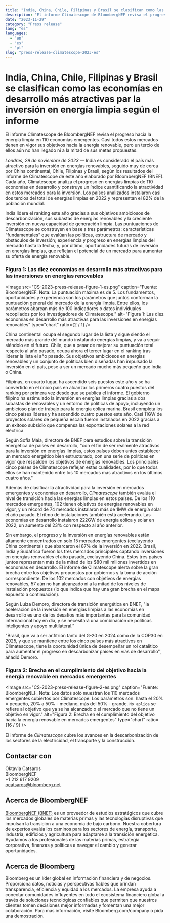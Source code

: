 ```yaml
---
title: "India, China, Chile, Filipinas y Brasil se clasifican como las economías en desarrollo más atractivas par la inversión en energía limpia según el informe"
description: "El informe Climatescope de BloombergNEF revisa el progreso hacia la energía limpia en 110 economías emergentes"
date: "2023-11-29"
category: "Press release"
lang: "es"
languages:
  - "en"
  - "es"
  - "pt"
slug: "press-release-climatescope-2023-es"
---
```


# India, China, Chile, Filipinas y Brasil se clasifican como las economías en desarrollo más atractivas par la inversión en energía limpia según el informe

El informe Climatescope de BloombergNEF revisa el progreso hacia la energía limpia en 110 economías emergentes. Casi todos estos mercados tienen en vigor sus objetivos hacia la energía renovable, pero un tercio de ellos aún no han llegado ni a la mitad de sus metas propuestas.

_Londres, 29 de noviembre de 2023_ — India es considerado el país más atractivo para la inversión en energías renovables, seguido muy de cerca por China continental, Chile, Filipinas y Brasil, según los resultados del informe de Climatescope de este año elaborado por BloombergNEF (BNEF). Cada año, Climatescope analiza el progreso en energías limpias de 110 economías en desarrollo y construye un índice cuantificando la atractividad en estos mercados para la inversión. Los países analizados instalaron casi dos tercios del total de energías limpias en 2022 y representan el 82% de la población mundial.

India lidera el ranking este año gracias a sus objetivos ambiciosos de descarbonización, sus subastas de energías renovables y la creciente inversión en nueva capacidad de generación limpia. Las puntuaciones de Climatescope se construyen en base a tres parámetros: características “fundamentales” que evalúan las políticas, estructura de mercado y obstáculos de inversión; experiencia y progreso en energías limpias del mercado hasta la fecha; y, por último, oportunidades futuras de inversión en energías limpias, que reflejan el potencial de un mercado para aumentar su oferta de energía renovable.

### Figura 1: Las diez economías en desarrollo más atractivas para las inversiones en energías renovables

<Image
  src="CS-2023-press-release-figure-1-es.png"
  caption="Fuente: BloombergNEF. Nota: La puntuación máxima es de 5. Los fundamentos, oportunidades y experiencia son los parámetros que juntos conforman la puntuación general del mercado de la energía limpia. Entre ellos, los parámetros abarcan más de 100 indicadores o datos individuales recopilados por los investigadores de Climatescope."
  alt="Figura 1: Las diez economías en desarrollo más atractivas para las inversiones en energías renovables"
  type="chart"
  ratio={2 / 1}
/>

China continental ocupa el segundo lugar de la lista y sigue siendo el mercado más grande del mundo instalando energías limpias, y va a seguir siéndolo en el futuro. Chile, que a pesar de mejorar su puntuación total respecto al año pasado, ocupa ahora el tercer lugar en el ranking tras liderar la lista el año pasado. Sus objetivos ambiciosos en energías renovables y un conjunto de políticas bien diseñadas han impulsado la inversión en el país, pese a ser un mercado mucho más pequeño que India o China.

Filipinas, en cuarto lugar, ha ascendido seis puestos este año y se ha convertido en el único país en alcanzar los primeros cuatro puestos del ranking por primera vez desde que se publica el informe. El gobierno filipino ha estimulado la inversión en energías limpias gracias a dos subastas de renovables y un entorno de políticas de apoyo, incluyendo un ambicioso plan de trabajo para la energía eólica marina. Brasil completa los cinco países líderes y ha ascendido cuatro puestos este año. Casi 11GW de proyectos solares de pequeña escala fueron instalados en 2022 gracias a un exitoso subsidio que compensa las exportaciones solares a la red eléctrica.

Según Sofia Maia, directora de BNEF para estudios sobre la transición energética de países en desarrollo, "con el fin de ser realmente atractivos para la inversión en energías limpias, estos países deben antes establecer un mercado energético bien estructurado, con una serie de políticas en vigor que respalden los objetivos de energías renovables. Los principales cinco países de Climatescope reflejan estas cualidades, por lo que todos ellos se han mantenido entre los 10 mercados más atractivos en los últimos cuatro años."

Además de clasificar la atractividad para la inversión en mercados emergentes y economías en desarrollo, _Climatescope_ también evalúa el nivel de transición hacia las energías limpias en estos países. De los 110 mercados emergentes, 102 tienen objetivos de energías renovables en vigor, y un récord de 74 mercados instalaron más de 1MW de energía solar el año pasado. El ritmo de instalaciones también está acelerando. Las economías en desarrollo instalaron 222GW de energía eólica y solar en 2022, un aumento del 23% con respecto al año anterior.

Sin embargo, el progreso y la inversión en energías renovables están altamente concentrados en solo 15 mercados emergentes (excluyendo China continental) que abarcaron el 87% de la inversión en 2022. Brasil, India y Sudáfrica fueron los tres mercados principales captando inversiones en energías renovables el año pasado, excluyendo China. Estos tres países juntos representan más de la mitad de los $80 mil millones invertidos en economías en desarrollo. El informe de Climatescope alerta sobre la gran brecha entre los objetivos propuestos por gobiernos y la toma de acción correspondiente. De los 102 mercados con objetivos de energías renovables, 57 aún no han alcanzado ni a la mitad de los niveles de instalación propuestos (lo que indica que hay una gran brecha en el mapa expuesto a continuación).

Según Luiza Demoro, directora de transición energética en BNEF, "la aceleración de la inversión en energías limpias a las economías en desarrollo es uno de los desafíos más importantes para la comunidad internacional hoy en día, y se necesitará una combinación de políticas inteligentes y apoyo multilateral.”

"Brasil, que va a ser anfitrión tanto del G-20 en 2024 como de la COP30 en 2025, y que se mantiene entre los cinco países más atractivos en Climatescope, tiene la oportunidad única de desempeñar un rol catalítico para aumentar el progreso en descarbonizar países en vías de desarrollo", añadió Demoro.

### Figura 2: Brecha en el cumplimiento del objetivo hacia la energía renovable en mercados emergentes

<Image
  src="CS-2023-press-release-figure-2-es.png"
  caption="Fuente: BloombergNEF. Nota: Los datos solo muestran los 110 mercados emergentes cubiertos por Climatescope. Los parámetros son: hasta el 20% = pequeño, 20% a 50% - mediano, más del 50% - grande. `No aplica` se refiere al objetivo que ya se ha alcanzado o el mercado que no tiene un objetivo en vigor."
  alt="Figura 2: Brecha en el cumplimiento del objetivo hacia la energía renovable en mercados emergentes"
  type="chart"
  ratio={16 / 9}
/>

El informe de _Climatescope_ cubre los avances en la descarbonización de los sectores de la electricidad, el transporte y la construcción.

## Contactar con

Oktavia Catsaros <br />
BloombergNEF <br />
+1 212 617 9209 <br />
[ocatsaros@bloomberg.net](mailto:ocatsaros@bloomberg.net)

## Acerca de BloombergNEF

[BloombergNEF (BNEF)](https://about.bnef.com/) es un proveedor de estudios estratégicos que cubre los mercados globales de materias primas y las tecnologías disruptivas que impulsan la transición a una economía de bajo carbono. Nuestra cobertura de expertos evalúa los caminos para los sectores de energía, transporte, industria, edificios y agricultura para adaptarse a la transición energética. Ayudamos a los profesionales de las materias primas, estrategia corporativa, finanzas y políticas a navegar el cambio y generar oportunidades.

## Acerca de Bloomberg

Bloomberg es un líder global en información financiera y de negocios. Proporciona datos, noticias y perspectivas fiables que brindan transparencia, eficiencia y equidad a los mercados. La empresa ayuda a conectar comunidades influyentes en todo el ecosistema financiero global a través de soluciones tecnológicas confiables que permiten que nuestros clientes tomen decisiones mejor informadas y fomentan una mejor colaboración. Para más información, visite Bloomberg.com/company o pida una demostración.
